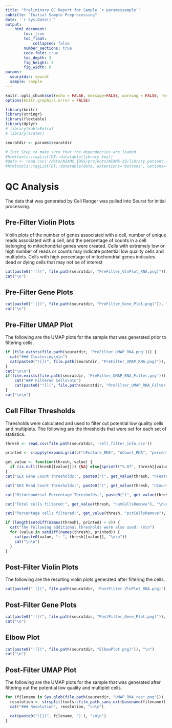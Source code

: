 ```yaml
---
title: "Preliminary QC Report for Sample `r params$sample`"
subtitle: "Initial Sample Preprocessing"
date: '`r Sys.Date()`'
output:
    html_document:
        toc: true
        toc_float:
            collapsed: false
        number_sections: true
        code-fold: true
        toc_depth: 3
        fig_height: 5
        fig_width: 6
params:
  seuratdir: seurat
  sample: sample
---
```


```r
knitr::opts_chunk$set(echo = FALSE, message=FALSE, warning = FALSE, results='asis')
options(knitr.graphics.error = FALSE)
```

```r
library(knitr)
library(stringr)
library(flextable)
library(dplyr)
# library(kableExtra)
# library(scater)
```

```r
seuratdir <- params$seuratdir
```

```r
# Init Step to make sure that the dependencies are loaded
#htmltools::tagList(DT::datatable(library_key))
#data <- read.csv('/data/NIAMS_IDSS/projects/NIAMS-33/library_patient.csv')
#htmltools::tagList(DT::datatable(data, extensions='Buttons', options=list(dom='lBfrtip', buttons = c('copy', 'csv', 'excel'), lengthMenu = list(c(10,25,50,-1), c(10,25,50,"All")))))

```


# QC Analysis

The data that was generated by Cell Ranger was pulled into Seurat for initial processing.

## Pre-Filter Violin Plots

Violin plots of the number of genes associated with a cell, number of unique reads associated with a cell, and the percentage of counts in a cell belonging to mitochondrial genes were created. Cells with extremely low or high number of reads or counts may indicate potential low quality cells and multiplets. Cells with high percentage of mitochondrial genes indicates dead or dying cells that may not be of interest

```r

cat(paste0("![](", file.path(seuratdir, "PreFilter_VlnPlot_RNA.png)")), "\n")
cat("\n")
```

## Pre-Filter Gene Plots

```r

cat(paste0("![](", file.path(seuratdir, "PreFilter_Gene_Plot.png)")), "\n")
cat("\n")

```

## Pre-Filter UMAP Plot {.tabset}

The following are the UMAP plots for the sample that was generated prior to filtering cells.

```r
if (file.exists(file.path(seuratdir, 'PreFilter_UMAP_RNA.png'))) {
  cat("### Clustering\n\n")
  cat(paste0("![](", file.path(seuratdir, "PreFilter_UMAP_RNA.png)")), "\n")
}
cat("\n\n")
if(file.exists(file.path(seuratdir, 'PreFilter_UMAP_RNA_Filter.png'))) {
    cat("### Filtered Cells\n\n")
    cat(paste0("![](", file.path(seuratdir, "PreFilter_UMAP_RNA_Filter.png)")), "\n")
}
cat("\n\n")

```

## Cell Filter Thresholds

Thresholds were calculated and used to filter out potential low quality cells and multiplets. The following are the thresholds that were set for each set of statistics.

```r

thresh <- read.csv(file.path(seuratdir, 'cell_filter_info.csv'))

printed <- c(apply(expand.grid(c("nFeature_RNA", "nCount_RNA", "percent.mito"), c("low", "high")), 1, paste, collapse='_'), "numCellsRemove", "pctCellsRemove")

get_value <- function(thresh, value) {
  if (is.null(thresh[[value]])) {NA} else{sprintf("%.0f", thresh[[value]])}
}
cat("GEX Gene Count Thresholds:", paste0("(", get_value(thresh, "nFeature_RNA_low"), ", ", get_value(thresh, "nFeature_RNA_high"), ")"), "\n\n")

cat("GEX Read Count Thresholds:", paste0("(", get_value(thresh, "nCount_RNA_low"), ", ", get_value(thresh, "nCount_RNA_high"), ")"), "\n\n")

cat("Mitochondrial Percentage Thresholds:", paste0("(", get_value(thresh, "percent.mito_low"), ", ", get_value(thresh, "percent.mito_high"), ")"), "\n\n")

cat("Total cells filtered:", get_value(thresh, "numCellsRemove"), "\n\n")

cat("Percentage cells filtered:", get_value(thresh, "pctCellsRemove"), "\n\n")

if (length(setdiff(names(thresh), printed) > 0)) {
  cat("The following additional thresholds were also used: \n\n")
  for (value in setdiff(names(thresh), printed)) {
    cat(paste0(value, ": ", thresh[[value]], "\n\n"))
    cat("\n\n")
  }
}
```


## Post-Filter Violin Plots {.tabset}

The following are the resulting violin plots generated after filtering the cells.

```r
cat(paste0("![](", file.path(seuratdir, 'PostFilter_VlnPlot_RNA.png)')), "\n")

```

## Post-Filter Gene Plots

```r

cat(paste0("![](", file.path(seuratdir, "PostFilter_Gene_Plot.png)")), "\n")
cat("\n")

```

## Elbow Plot

```r

cat(paste0("![](", file.path(seuratdir, "ElbowPlot.png)")), "\n")
cat("\n")

```

## Post-Filter UMAP Plot {.tabset}

The following are the UMAP plots for the sample that was generated after filtering out the potential low quality and multiplet cells.

```r
for (filename in Sys.glob(file.path(seuratdir, "UMAP_RNA_res*.png"))) {
  resolution <- strsplit(tools::file_path_sans_ext(basename(filename)), 'res.')[[1]][2]
  cat("### Resolution", resolution, "\n\n")

  cat(paste0("![](", filename, ')'), "\n\n")
}


```

<div class="tocify-extend-page" data-unique="tocify-extend-page" style="height: 0;"></div>
